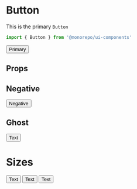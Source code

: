 

<Meta title="Components/Button" component={Button} />


# Button

This is the primary `Button`

```jsx
import { Button } from '@monorepo/ui-components'
```

<Preview withSource="open">
  <Story name="Primary">
    <Button>Primary</Button>
  </Story>
</Preview>

## Props

<Props of={Button} />

## Negative

<Preview withSource="open">
  <Story name="Negative">
    <Button negative>Negative</Button>
  </Story>
</Preview>

## Ghost

<Preview withSource="open">
  <Story name="Ghost">
    <Button ghost>Text</Button>
  </Story>
</Preview>

# Sizes

<Preview withSource="open">
  <Story name="Small">
    <Button size="small">Text</Button>
  </Story>
  <Story name="Default">
    <Button>Text</Button>
  </Story>
  <Story name="Big">
    <Button size="big">Text</Button>
  </Story>
</Preview>
